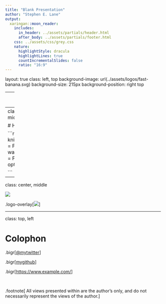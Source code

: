 ```yaml
---
title: "Blank Presentation"
author: "Stephen E. Lane"
output:
  xaringan::moon_reader:
    includes:
      in_header: ../assets/partials/header.html
      after_body: ../assets/partials/footer.html
    css: ../assets/css/grey.css
    nature:
      highlightStyle: dracula
      highlightLines: true
      countIncrementalSlides: false
      ratio: "16:9"
---
```

layout: true
class: left, top
background-image: url(../assets/logos/fast-banana.svg)
background-size: 215px
background-position: right top

---
class: center, middle
background-image: 

![](../assets/logos/fast-banana.svg)

.bigr[[https://www.example.com/](https://www.example.com/)]

<!-- Time-stamp: <2017-09-04 07:25:42 (slane)> -->

---
class: inverse, center, middle
background-image: 

# Here we go!

```r
library(dplyr)
knitr::opts_chunk$set(cache = FALSE, error = FALSE, warning = FALSE,
                      message = FALSE, echo = TRUE)
options(digits = 2)

```

---
class: center, middle

![](img/abilities-vixens-lightning.png)

.logo-overlay[![](../assets/logos/fast-banana.svg)]

---
class: top, left

# Colophon

<i class="fa fa-twitter fa-2x" aria-hidden="true"></i>.bigr[[@mytwitter](https://twitter.com/)]

<i class="fa fa-github fa-2x" aria-hidden="true"></i>.bigr[[mygithub](https://github.com)]

<i class="fa fa-user fa-2x" aria-hidden="true"></i>.bigr[[https://www.example.com/](https://www.example.com/)]

</br>

.footnote[
All views presented within are the author's only, and do not necessarily represent the views of the author.
]
